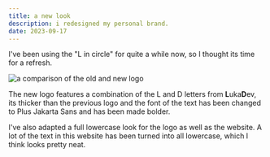 ```yaml
---
title: a new look
description: i redesigned my personal brand.
date: 2023-09-17
---
```


I've been using the "L in circle" for quite a while now, so I thought its time for a refresh.


<Image src={rebrand} alt="a comparison of the old and new logo" />

The new logo features a combination of the L and D letters from **L**uka**D**ev, its thicker than
the previous logo and the font of the text has been changed to Plus Jakarta Sans and has been made
bolder.

I've also adapted a full lowercase look for the logo as well as the website. A lot of the text in
this website has been turned into all lowercase, which I think looks pretty neat.
